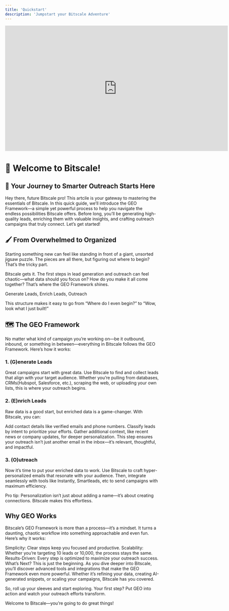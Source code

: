 ```yaml
---
title: 'Quickstart'
description: 'Jumpstart your Bitscale Adventure'
---
```



<iframe width="728" height="410" src="https://www.youtube.com/embed/ewso6bSvUoo?si=staXSmVJd6mttxCF" title="YouTube video player" frameborder="0" allow="accelerometer; autoplay; clipboard-write; encrypted-media; gyroscope; picture-in-picture; web-share" referrerpolicy="strict-origin-when-cross-origin" allowfullscreen></iframe>


# 🎉 Welcome to Bitscale!
## 🚀 Your Journey to Smarter Outreach Starts Here
Hey there, future Bitscale pro! This artcile is your gateway to mastering the essentials of Bitscale. In this quick guide, we’ll introduce the GEO Framework—a simple yet powerful process to help you navigate the endless possibilities Bitscale offers. Before long, you’ll be generating high-quality leads, enriching them with valuable insights, and crafting outreach campaigns that truly connect. Let’s get started!

## 🖌️ From Overwhelmed to Organized
Starting something new can feel like standing in front of a giant, unsorted jigsaw puzzle. The pieces are all there, but figuring out where to begin? That’s the tricky part.

Bitscale gets it. The first steps in lead generation and outreach can feel chaotic—what data should you focus on? How do you make it all come together? That’s where the GEO Framework shines.

Generate Leads,
Enrich Leads,
Outreach

This structure makes it easy to go from “Where do I even begin?” to “Wow, look what I just built!”

## 🗺️ The GEO Framework
No matter what kind of campaign you’re working on—be it outbound, inbound, or something in between—everything in Bitscale follows the GEO Framework. Here’s how it works:

### 1. (G)enerate Leads
Great campaigns start with great data. Use Bitscale to find and collect leads that align with your target audience. Whether you’re pulling from databases, CRMs(Hubspot, Salesforce, etc.), scraping the web, or uploading your own lists, this is where your outreach begins.

### 2. (E)nrich Leads
Raw data is a good start, but enriched data is a game-changer. With Bitscale, you can:

Add contact details like verified emails and phone numbers.
Classify leads by intent to prioritize your efforts.
Gather additional context, like recent news or company updates, for deeper personalization.
This step ensures your outreach isn’t just another email in the inbox—it’s relevant, thoughtful, and impactful.

### 3. (O)utreach
Now it’s time to put your enriched data to work. Use Bitscale to craft hyper-personalized emails that resonate with your audience. Then, integrate seamlessly with tools like Instantly, Smartleads, etc to send campaigns with maximum efficiency.

Pro tip: Personalization isn’t just about adding a name—it’s about creating connections. Bitscale makes this effortless.

## Why GEO Works
Bitscale’s GEO Framework is more than a process—it’s a mindset. It turns a daunting, chaotic workflow into something approachable and even fun. Here’s why it works:

Simplicity: Clear steps keep you focused and productive.
Scalability: Whether you’re targeting 10 leads or 10,000, the process stays the same.
Results-Driven: Every step is optimized to maximize your outreach success.
What’s Next?
This is just the beginning. As you dive deeper into Bitscale, you’ll discover advanced tools and integrations that make the GEO Framework even more powerful. Whether it’s refining your data, creating AI-generated snippets, or scaling your campaigns, Bitscale has you covered.

So, roll up your sleeves and start exploring. Your first step? Put GEO into action and watch your outreach efforts transform.

Welcome to Bitscale—you’re going to do great things!